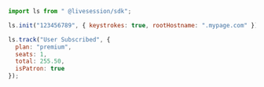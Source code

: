 ```js Track User Events
import ls from " @livesession/sdk";

ls.init("123456789", { keystrokes: true, rootHostname: ".mypage.com" });

ls.track("User Subscribed", {
  plan: "premium",
  seats: 1,
  total: 255.50,
  isPatron: true
});
```